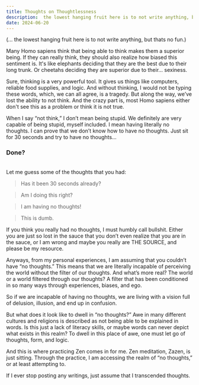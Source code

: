 ```yaml
---
title: Thoughts on Thoughtlessness
description:  the lowest hanging fruit here is to not write anything, but thats no fun. 
date: 2024-06-20
---
```

(... the lowest hanging fruit here is to not write anything, but thats no fun.)

Many Homo sapiens think that being able to think makes them a superior being. If they can really think, they should also realize how biased this sentiment is. It's like elephants deciding that they are the best due to their long trunk. Or cheetahs deciding they are superior due to their… sexiness.

Sure, thinking is a very powerful tool. It gives us things like computers, reliable food supplies, and logic. And without thinking, I would not be typing these words, which, we can all agree, is a tragedy. But along the way, we’ve lost the ability to not think. And the crazy part is, most Homo sapiens either don't see this as a problem or think it is not true.

When I say “not think,” I don’t mean being stupid. We definitely are very capable of being stupid, myself included. I mean having literally no thoughts. I can prove that we don’t know how to have no thoughts. Just sit for 30 seconds and try to have no thoughts…

### Done?
<br/>
Let me guess some of the thoughts that you had:

>Has it been 30 seconds already?

>Am I doing this right?

>I am having no thoughts! 

>This is dumb.

If you think you really had no thoughts, I must humbly call bullshit. Either you are just so lost in the sauce that you don’t even realize that you are in the sauce, or I am wrong and maybe you really are THE SOURCE, and please be my resource.

Anyways, from my personal experiences, I am assuming that you couldn’t have “no thoughts.” This means that we are literally incapable of perceiving the world without the filter of our thoughts. And what’s more real? The world or a world filtered through our thoughts? A filter that has been conditioned in so many ways through experiences, biases, and ego.

So if we are incapable of having no thoughts, we are living with a vision full of delusion, illusion, and end up in confusion.

But what does it look like to dwell in “no thoughts?”  Awe in many different cultures and religions is described as not being able to be explained in words. Is this just a lack of literacy skills, or maybe words can never depict what exists in this realm? To dwell in this place of awe, one must let go of thoughts, form, and logic.

And this is where practicing Zen comes in for me. Zen meditation, Zazen, is just sitting. Through the practice, I am accessing the realm of “no thoughts,” or at least attempting to.

If I ever stop posting any writings, just assume that I transcended thoughts. 
